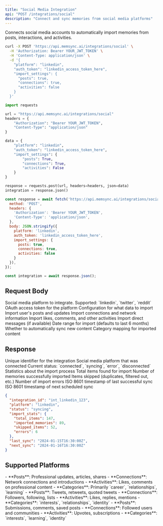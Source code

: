 ```yaml
---
title: "Social Media Integration"
api: "POST /integrations/social"
description: "Connect and sync memories from social media platforms"
---
```


Connects social media accounts to automatically import memories from posts, interactions, and activities.

<RequestExample>

```bash cURL
curl -X POST 'https://api.memsync.ai/integrations/social' \
  -H 'Authorization: Bearer YOUR_JWT_TOKEN' \
  -H 'Content-Type: application/json' \
  -d '{
    "platform": "linkedin",
    "auth_token": "linkedin_access_token_here",
    "import_settings": {
      "posts": true,
      "connections": true,
      "activities": false
    }
  }'
```

```python Python
import requests

url = "https://api.memsync.ai/integrations/social"
headers = {
    "Authorization": "Bearer YOUR_JWT_TOKEN",
    "Content-Type": "application/json"
}

data = {
    "platform": "linkedin",
    "auth_token": "linkedin_access_token_here",
    "import_settings": {
        "posts": True,
        "connections": True,
        "activities": False
    }
}

response = requests.post(url, headers=headers, json=data)
integration = response.json()
```

```javascript JavaScript
const response = await fetch('https://api.memsync.ai/integrations/social', {
  method: 'POST',
  headers: {
    'Authorization': 'Bearer YOUR_JWT_TOKEN',
    'Content-Type': 'application/json',
  },
  body: JSON.stringify({
    platform: 'linkedin',
    auth_token: 'linkedin_access_token_here',
    import_settings: {
      posts: true,
      connections: true,
      activities: false
    }
  }),
});

const integration = await response.json();
```

</RequestExample>

## Request Body

<ParamField body="platform" type="string" required>
  Social media platform to integrate. Supported: `linkedin`, `twitter`, `reddit`
</ParamField>

<ParamField body="auth_token" type="string" required>
  OAuth access token for the platform
</ParamField>

<ParamField body="import_settings" type="object">
  Configuration for what data to import
  
  <Expandable title="Import Settings">
    <ParamField body="posts" type="boolean" default="true">
      Import user's posts and updates
    </ParamField>
    <ParamField body="connections" type="boolean" default="true">
      Import connections and network information
    </ParamField>
    <ParamField body="activities" type="boolean" default="false">
      Import likes, comments, and other activities
    </ParamField>
    <ParamField body="messages" type="boolean" default="false">
      Import direct messages (if available)
    </ParamField>
    <ParamField body="date_range" type="object">
      Date range for import (defaults to last 6 months)
    </ParamField>
  </Expandable>
</ParamField>

<ParamField body="auto_sync" type="boolean" default="true">
  Whether to automatically sync new content
</ParamField>

<ParamField body="categories" type="object">
  Category mapping for imported content
</ParamField>

## Response

<ResponseField name="integration_id" type="string">
  Unique identifier for the integration
</ResponseField>

<ResponseField name="platform" type="string">
  Social media platform that was connected
</ResponseField>

<ResponseField name="status" type="string">
  Current status: `connected`, `syncing`, `error`, `disconnected`
</ResponseField>

<ResponseField name="import_stats" type="object">
  Statistics about the import process
  
  <Expandable title="Import Statistics">
    <ResponseField name="total_items" type="number">
      Total items found for import
    </ResponseField>
    <ResponseField name="imported_memories" type="number">
      Number of memories successfully imported
    </ResponseField>
    <ResponseField name="skipped_items" type="number">
      Items skipped (duplicates, filtered out, etc.)
    </ResponseField>
    <ResponseField name="errors" type="number">
      Number of import errors
    </ResponseField>
  </Expandable>
</ResponseField>

<ResponseField name="last_sync" type="string">
  ISO 8601 timestamp of last successful sync
</ResponseField>

<ResponseField name="next_sync" type="string">
  ISO 8601 timestamp of next scheduled sync
</ResponseField>

<ResponseExample>

```json Response
{
  "integration_id": "int_linkedin_123",
  "platform": "linkedin",
  "status": "syncing",
  "import_stats": {
    "total_items": 147,
    "imported_memories": 89,
    "skipped_items": 52,
    "errors": 6
  },
  "last_sync": "2024-01-15T16:30:00Z",
  "next_sync": "2024-01-16T16:30:00Z"
}
```

</ResponseExample>

## Supported Platforms

<Accordion title="LinkedIn">
  - **Posts**: Professional updates, articles, shares
  - **Connections**: Network connections and introductions
  - **Activities**: Likes, comments on professional content
  - **Categories**: Primarily `career`, `relationships`, `learning`
</Accordion>

<Accordion title="Twitter">
  - **Posts**: Tweets, retweets, quoted tweets
  - **Connections**: Followers, following, lists
  - **Activities**: Likes, replies, mentions
  - **Categories**: `interests`, `relationships`, `identity`
</Accordion>

<Accordion title="Reddit">
  - **Posts**: Submissions, comments, saved posts
  - **Connections**: Followed users and communities
  - **Activities**: Upvotes, subscriptions
  - **Categories**: `interests`, `learning`, `identity`
</Accordion> 